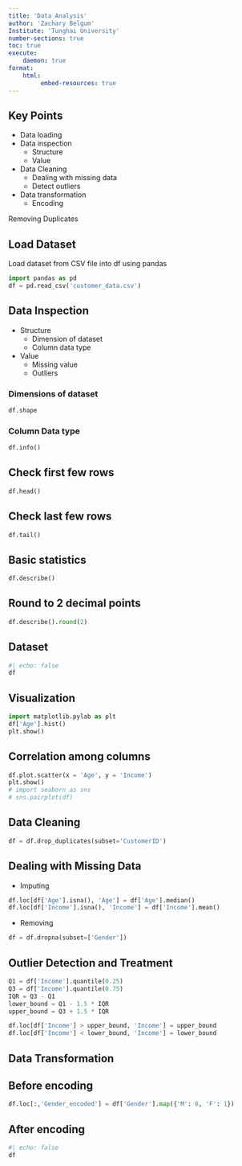```yaml
---
title: 'Data Analysis'
author: 'Zachary Belgum'
Institute: 'Tunghai University' 
number-sections: true
toc: true
execute:
    daemon: true
format: 
    html:
         embed-resources: true
---
```


## Key Points

- Data loading
- Data inspection
    - Structure
    - Value
- Data Cleaning
    - Dealing with missing data
    - Detect outliers
- Data transformation
    - Encoding

Removing Duplicates

## Load Dataset

Load dataset from CSV file into df using pandas

```python
import pandas as pd
df = pd.read_csv('customer_data.csv')
```

## Data Inspection

- Structure
    - Dimension of dataset
    - Column data type
- Value
    - Missing value
    - Outliers

### Dimensions of dataset

```python
df.shape
```

### Column Data type

```python
df.info()
```

## Check first few rows

```python
df.head()
```

## Check last few rows

```python
df.tail()
```

## Basic statistics

```python
df.describe()
```

## Round to 2 decimal points

```python
df.describe().round(2)
```

## Dataset

```python
#| echo: false
df
```

## Visualization

```python
import matplotlib.pylab as plt
df['Age'].hist()
plt.show()
```

## Correlation among columns

```python
df.plot.scatter(x = 'Age', y = 'Income')
plt.show()
# import seaborn as sns
# sns.pairplot(df)
```

## Data Cleaning

```python
df = df.drop_duplicates(subset='CustomerID')
```

## Dealing with Missing Data

- Imputing

```python
df.loc[df['Age'].isna(), 'Age'] = df['Age'].median()
df.loc[df['Income'].isna(), 'Income'] = df['Income'].mean()
```

- Removing

```python
df = df.dropna(subset=['Gender'])
```

## Outlier Detection and Treatment

```python
Q1 = df['Income'].quantile(0.25)
Q3 = df['Income'].quantile(0.75)
IQR = Q3 - Q1
lower_bound = Q1 - 1.5 * IQR
upper_bound = Q3 + 1.5 * IQR
```

```python
df.loc[df['Income'] > upper_bound, 'Income'] = upper_bound
df.loc[df['Income'] < lower_bound, 'Income'] = lower_bound
```

## Data Transformation

## Before encoding

```python
df.loc[:,'Gender_encoded'] = df['Gender'].map({'M': 0, 'F': 1})
```

## After encoding

```python
#| echo: false
df
```